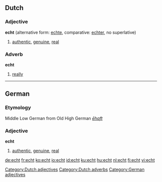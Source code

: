 ==Dutch==
===Adjective===
'''echt''' (alternative form: [[echte]], comparative: [[echter]], no superlative)

# [[authentic]], [[genuine]], [[real]]

===Adverb===
'''echt'''

# [[really]]

[[Category:Dutch adjectives]]
[[Category:Dutch adverbs]]
----

==German==
===Etymology===
Middle Low German from Old High German ''[[ēhaft]]''
===Adjective===
'''echt'''

# [[authentic]], [[genuine]], [[real]]

[[Category:German adjectives]]

[[de:echt]]
[[fr:echt]]
[[ko:echt]]
[[io:echt]]
[[id:echt]]
[[ku:echt]]
[[hu:echt]]
[[nl:echt]]
[[fi:echt]]
[[vi:echt]]